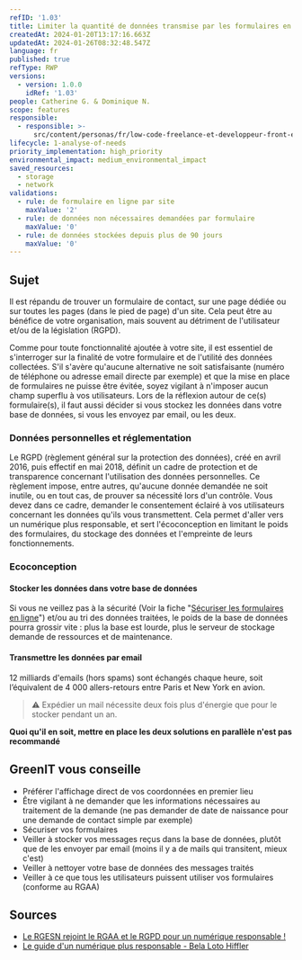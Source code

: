 ```yaml
---
refID: '1.03'
title: Limiter la quantité de données transmise par les formulaires en ligne
createdAt: 2024-01-20T13:17:16.663Z
updatedAt: 2024-01-26T08:32:48.547Z
language: fr
published: true
refType: RWP
versions:
  - version: 1.0.0
    idRef: '1.03'
people: Catherine G. & Dominique N.
scope: features
responsible:
  - responsible: >-
      src/content/personas/fr/low-code-freelance-et-developpeur-front-end-d-agences.mdx
lifecycle: 1-analyse-of-needs
priority_implementation: high_priority
environmental_impact: medium_environmental_impact
saved_resources:
  - storage
  - network
validations:
  - rule: de formulaire en ligne par site
    maxValue: '2'
  - rule: de données non nécessaires demandées par formulaire
    maxValue: '0'
  - rule: de données stockées depuis plus de 90 jours
    maxValue: '0'
---
```


## Sujet

Il est répandu de trouver un formulaire de contact, sur une page dédiée ou sur toutes les pages (dans le pied de page) d'un site. Cela peut être au bénéfice de votre organisation, mais souvent au détriment de l'utilisateur et/ou de la législation (RGPD).

Comme pour toute fonctionnalité ajoutée à votre site, il est essentiel de s'interroger sur la finalité de votre formulaire et de l'utilité des données collectées. S'il s'avère qu'aucune alternative ne soit satisfaisante (numéro de téléphone ou adresse email directe par exemple) et que la mise en place de formulaires ne puisse être évitée, soyez vigilant à n'imposer aucun champ superflu à vos utilisateurs.
Lors de la réflexion autour de ce(s) formulaire(s), il faut aussi décider si vous stockez les données dans votre base de données, si vous les envoyez par email, ou les deux.

### Données personnelles et réglementation

Le RGPD (règlement général sur la protection des données), créé en avril 2016, puis effectif en mai 2018, définit un cadre de protection et de transparence concernant l'utilisation des données personnelles.
Ce règlement impose, entre autres, qu'aucune donnée demandée ne soit inutile, ou en tout cas, de prouver sa nécessité lors d'un contrôle. Vous devez dans ce cadre, demander le consentement éclairé à vos utilisateurs concernant les données qu'ils vous transmettent.
Cela permet d'aller vers un numérique plus responsable, et sert l'écoconception en limitant le poids des formulaires, du stockage des données et l'empreinte de leurs fonctionnements.

### Ecoconception

#### Stocker les données dans votre base de données

Si vous ne veillez pas à la sécurité (Voir la fiche "[Sécuriser les formulaires en ligne](./WP_1.04-securiser-les-formulaires-en-ligne.md)") et/ou au tri des données traitées, le poids de la base de données pourra grossir vite : plus la base est lourde, plus le serveur de stockage demande de ressources et de maintenance.

#### Transmettre les données par email

12 milliards d'emails (hors spams) sont échangés chaque heure, soit l’équivalent de 4 000 allers-retours entre Paris et New York en avion.

> ⚠️ Expédier un mail nécessite deux fois plus d'énergie que pour le stocker pendant un an.

**Quoi qu'il en soit, mettre en place les deux solutions en parallèle n'est pas recommandé**

## GreenIT vous conseille

- Préférer l'affichage direct de vos coordonnées en premier lieu
- Être vigilant à ne demander que les informations nécessaires au traitement de la demande (ne pas demander de date de naissance pour une demande de contact simple par exemple)
- Sécuriser vos formulaires
- Veiller à stocker vos messages reçus dans la base de données, plutôt que de les envoyer par email (moins il y a de mails qui transitent, mieux c'est)
- Veiller à nettoyer votre base de données des messages traités
- Veiller à ce que tous les utilisateurs puissent utiliser vos formulaires (conforme au RGAA)

## Sources

- [Le RGESN rejoint le RGAA et le RGPD pour un numérique responsable !](https://www.24joursdeweb.fr/2021/le-rgesn-rejoint-le-rgaa-et-le-rgpd-pour-un-numerique-responsable/)
- [Le guide d'un numérique plus responsable - Bela Loto Hiffler](https://librairie.ademe.fr/consommer-autrement/4197-le-guide-d-un-numerique-plus-responsable-9791029714191.html)
